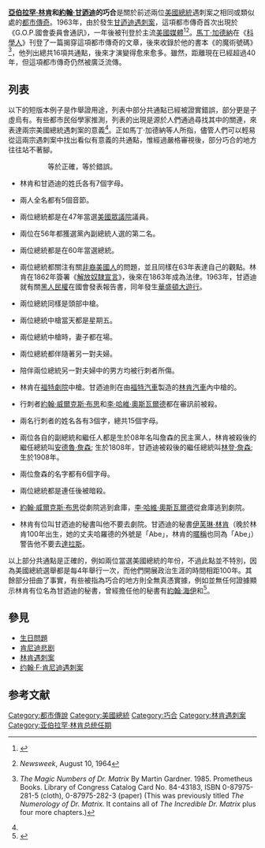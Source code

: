 {{noteTA
|G1=美國總統
}}
{{Double image|right|Abraham Lincoln head on shoulders photo portrait.jpg|150|John F. Kennedy, White House photo portrait, looking up.jpg|150|<center>亞伯拉罕·林肯</center>|<center>約翰·甘迺迪</center>}}
'''[[亞伯拉罕·林肯|亞伯拉罕·林肯]]和[[约翰·肯尼迪|約翰·甘迺迪]]的巧合'''是關於前述兩位[[美國總統|美國總統]]遇刺案之相同或類似處的[[都市傳說|都市傳奇]]。1963年，由於發生[[约翰·F·肯尼迪遇刺案|甘迺迪遇刺案]]，這項都市傳奇首次出現於《G.O.P.國會委員會通訊》，一年後被刊登於主流[[美國媒體|美國媒體]]<ref name="Time640821">{{Cite web|title=A Compendium of Curious Coincidences|url=https://web.archive.org/web/20070129102012/http://jcgi.pathfinder.com/time/magazine/article/0%2C9171%2C876021%2C00.html|accessdate=2020-12-30|date=1964-08-21|publisher=TIME|archiveurl=https://web.archive.org/web/20070129101525/http://jcgi.pathfinder.com/time/archive/preview/0,10987,876021,00.html|archivedate=2007-01-29|dead-url=yes}}</ref><ref name=Newsweek640810>{{en}}''Newsweek'', August 10, 1964</ref>。[[馬丁·加德納|馬丁·加德納]]在《[[科學人|科學人]]》刊登了一篇揭穿這項都市傳奇的文章，後來收錄於他的書本《{{Link-en|矩陣博士|Dr. Matrix}}的魔術號碼》<ref name="Dr_Matrix">{{en}}''The Magic Numbers of Dr. Matrix'' By Martin Gardner. 1985. Prometheus Books. Library of Congress Catalog Card No. 84-43183, ISBN 0-87975-281-5 (cloth), 0-87975-282-3 (paper) (This was previously titled ''The Numerology of Dr. Matrix.''  It contains all of ''The Incredible Dr. Matrix'' plus four more chapters.)</ref>，他列出總共16項共通點，後來才演變得愈來愈多。雖然，距離現在已經超過40年，但這項都市傳奇仍然被廣泛流傳。

== 列表 ==
以下的短版本例子是作舉證用途，列表中部分共通點已經被證實錯誤，部分更是子虛烏有。有些都市民俗學家推測，列表的出現是源於人們通過尋找其中的關連，來表達兩宗美國總統遇刺案的意義<ref name="snopes"/>。正如馬丁·加德納等人所指，儘管人們可以輕易從這兩宗遇刺案中找出看似有意義的共通點，惟經過嚴格審視後，部分巧合的地方往往站不著腳。
::  {{Tick}}等於正確，{{Cross}}等於錯誤。

*  {{Tick}}林肯和甘迺迪的姓氏各有7個字母。
*  {{Tick}}兩人全名都有5個音節。
*  {{Tick}}兩位總統都是在47年當選[[美國眾議院|美國眾議院]]議員。
*  {{Tick}}兩位在56年都獲選黨內副總統人選的第二名。
*  {{Tick}}兩位總統都是在60年當選總統。
*  {{Tick}}兩位總統都關注有關[[非裔美國人|非裔美國人]]的問題，並且同樣在63年表達自己的觀點。林肯在1862年簽署《[[解放奴隸宣言|解放奴隸宣言]]》，後來在1863年成為法律。1963年，甘迺迪就有關[[非裔美國人民權運動|黑人民權]]在國會發表報告書，同年發生[[向华盛顿进军|華盛頓大遊行]]。
*  {{Tick}}兩位總統同樣是頭部中槍。
*  {{Tick}}兩位總統中槍當天都是星期五。
*  {{Tick}}兩位總統中槍時，妻子都在場。
*  {{Tick}}兩位總統​​都伴隨著另一對夫婦。
*  {{Tick}}陪伴兩位總統​​另一對夫婦中的男方均被行刺者所傷。
*  {{Tick}}林肯在[[福特劇院|福特劇院]]中槍。甘迺迪則在由[[福特汽車|福特汽車]]製造的[[林肯汽車|林肯汽車]]內中槍的。
*  {{Tick}}行刺者[[約翰·威爾克斯·布斯|約翰·威爾克斯·布思]]和[[李·哈維·奧斯瓦爾德|李·哈維·奧斯瓦爾德]]都在審訊前被殺。
*  {{Tick}}兩名行刺者的姓名各有3個字，總共15個字母。
*  {{Tick}}兩位各自的副總統和繼任人都是生於08年名叫詹森的民主黨人，林肯被殺後的繼任總統叫[[安德魯·詹森|安德魯·詹森]]; 生於1808年，甘迺迪被殺後的繼任總統叫[[林登·詹森|林登·詹森]]; 生於1908年。
*  {{Tick}}兩位詹森的名字都有6個字母。
*  {{Cross}}兩位總統​​都是連任後被暗殺。
*  {{Cross}}[[約翰·威爾克斯·布思|約翰·威爾克斯·布思]]從劇院逃到倉庫，[[李·哈維·奧斯瓦爾德|李·哈維·奧斯瓦爾德]]從倉庫逃到劇院。
*  {{Cross}}林肯有位叫甘迺迪的秘書叫他不要去劇院。甘迺迪的秘書[[伊芙琳·林肯|伊芙琳·林肯]]（晚於林肯100年出生，她的丈夫哈羅德的外號是「Abe」，林肯的[[暱稱|暱稱]]也同為「Abe」）警告他不要去[[達拉斯|達拉斯]]。

以上部分共通點是正確的，例如兩位當選美國總統的年份，不過此點並不特別，因為美國總統選舉都是每4年舉行一次，而他們開展政治生涯的時間相距100年。其餘部分扭曲了事實，有些被指為巧合的地方則全無真憑實據，例如並無任何證據顯示林肯有位名為甘迺迪的秘書，曾經擔任他的秘書有[[約翰·海伊|約翰·海伊]]和{{Link-en|約翰·喬治·尼古拉|John G. Nicolay}}<ref name="snopes">{{Cite web|title=FACT CHECK: Lincoln and Kennedy Coincidences|url=https://www.snopes.com/fact-check/linkin-kennedy/|accessdate=2020-12-30|work=Snopes.com|language=en-US|archive-date=2021-12-17|archive-url=https://web.archive.org/web/20211217045043/https://www.snopes.com/fact-check/linkin-kennedy/|dead-url=no}}</ref>。

== 參見 ==
*[[生日問題|生日問題]]
*[[肯尼迪悲剧|肯尼迪悲剧]]
*[[林肯遇刺案|林肯遇刺案]]
*[[约翰·F·肯尼迪遇刺案|约翰·F·肯尼迪遇刺案]]

== 参考文献 ==
{{Reflist}}

{{DEFAULTSORT:Lincoln-Kennedy Coincidences Urban Legend}}
[[Category:都市傳說|Category:都市傳說]]
[[Category:美國總統|Category:美國總統]]
[[Category:巧合|Category:巧合]]
[[Category:林肯遇刺案|Category:林肯遇刺案]]
[[Category:亚伯拉罕·林肯总统任期|Category:亚伯拉罕·林肯总统任期]]